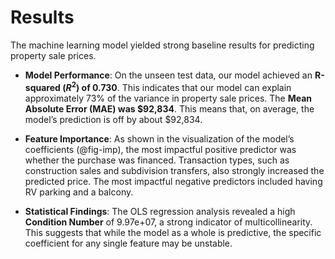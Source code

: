 # Results

The machine learning model yielded strong baseline results for predicting property sale prices.

* **Model Performance**: On the unseen test data, our model achieved an **R-squared ($R^2$) of 0.730**. This indicates that our model can explain approximately 73% of the variance in property sale prices. The **Mean Absolute Error (MAE) was $92,834**. This means that, on average, the model's prediction is off by about $92,834.

* **Feature Importance**: As shown in the visualization of the model's coefficients (@fig-imp), the most impactful positive predictor was whether the purchase was financed. Transaction types, such as construction sales and subdivision transfers, also strongly increased the predicted price. The most impactful negative predictors included having RV parking and a balcony.

* **Statistical Findings**: The OLS regression analysis revealed a high **Condition Number** of 9.97e+07, a strong indicator of multicollinearity. This suggests that while the model as a whole is predictive, the specific coefficient for any single feature may be unstable.
